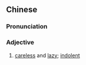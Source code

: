 ==Chinese==
{{zh-forms|s=疏懒}}

===Pronunciation===
{{zh-pron
|m=shūlǎn
|c=so1 laan5
|mn=qz,xm,zz:so͘-lán
|cat=a
}}

===Adjective===
{{zh-adj}}

# [[careless]] and [[lazy]]; [[indolent]]